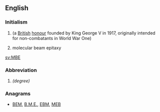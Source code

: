 ==English==

===Initialism===
{{en-initialism}}

# {{w|Member of the Order of the British Empire}} (a [[British]] [[honour]] founded by King George V in 1917, originally intended for non-combatants in World War One)
# {{label|en|technology}} molecular beam epitaxy

[[sv:MBE]]

===Abbreviation===
{{head|en|abbreviation}}

# {{w|Master of Bioscience Enterprise}} ''(degree)''

===Anagrams===
* [[BEM#English|BEM]], [[B.M.E.#English|B.M.E.]], [[EBM#English|EBM]], [[MEB#English|MEB]]